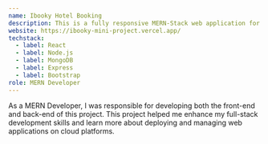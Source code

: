 ```yaml
---
name: Ibooky Hotel Booking
description: This is a fully responsive MERN-Stack web application for hotel booking.If a user wants to book a room, they must be authenticated. There is an admin panel where the admin can add hotels, add more admins, add more rooms, update, and delete orders and user conditions.
website: https://ibooky-mini-project.vercel.app/
techstack:
  - label: React
  - label: Node.js
  - label: MongoDB
  - label: Express
  - label: Bootstrap
role: MERN Developer
---
```

 As a MERN Developer, I was responsible for developing both the front-end and back-end of this project. This project helped me enhance my full-stack development skills and learn more about deploying and managing web applications on cloud platforms.
